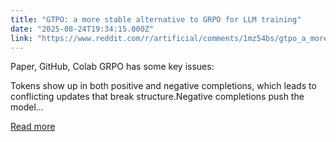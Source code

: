 ```yaml
---
title: "GTPO: a more stable alternative to GRPO for LLM training"
date: "2025-08-24T19:34:15.000Z"
link: "https://www.reddit.com/r/artificial/comments/1mz54bs/gtpo_a_more_stable_alternative_to_grpo_for_llm/"
---
```


Paper, GitHub, Colab
 GRPO has some key issues:
  
Tokens show up in both positive and negative completions, which leads to conflicting updates that break structure.Negative completions push the model...

[Read more](https://www.reddit.com/r/artificial/comments/1mz54bs/gtpo_a_more_stable_alternative_to_grpo_for_llm/)
